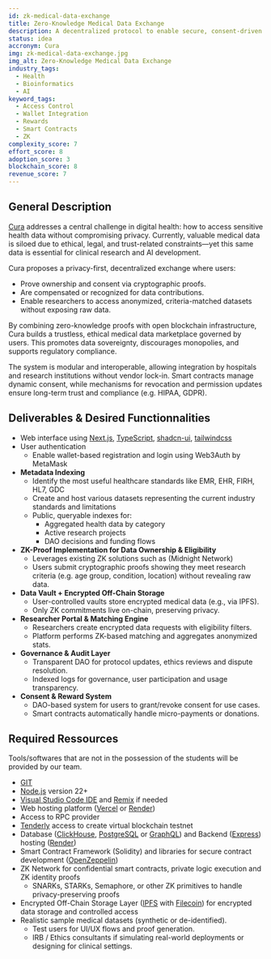 ```yaml
---
id: zk-medical-data-exchange
title: Zero-Knowledge Medical Data Exchange
description: A decentralized protocol to enable secure, consent-driven sharing of anonymized medical data using zero-knowledge proofs.
status: idea
accronym: Cura
img: zk-medical-data-exchange.jpg
img_alt: Zero-Knowledge Medical Data Exchange
industry_tags:
  - Health
  - Bioinformatics
  - AI
keyword_tags:
  - Access Control
  - Wallet Integration
  - Rewards
  - Smart Contracts
  - ZK
complexity_score: 7
effort_score: 8
adoption_score: 3
blockchain_score: 8
revenue_score: 7
---
```


## General Description

[Cura](https://cura.monark.io) addresses a central challenge in digital health: how to access sensitive health data without compromising privacy. Currently, valuable medical data is siloed due to ethical, legal, and trust-related constraints—yet this same data is essential for clinical research and AI development.

Cura proposes a privacy-first, decentralized exchange where users:
- Prove ownership and consent via cryptographic proofs.
- Are compensated or recognized for data contributions.
- Enable researchers to access anonymized, criteria-matched datasets without exposing raw data.

By combining zero-knowledge proofs with open blockchain infrastructure, Cura builds a trustless, ethical medical data marketplace governed by users. This promotes data sovereignty, discourages monopolies, and supports regulatory compliance.

The system is modular and interoperable, allowing integration by hospitals and research institutions without vendor lock-in. Smart contracts manage dynamic consent, while mechanisms for revocation and permission updates ensure long-term trust and compliance (e.g. HIPAA, GDPR).

## Deliverables & Desired Functionnalities

- Web interface using [Next.js](http://next.js/), [TypeScript](https://www.typescriptlang.org), [shadcn-ui](https://ui.shadcn.com/), [tailwindcss](https://tailwindcss.com)
- User authentication
    - Enable wallet-based registration and login using Web3Auth by MetaMask
- **Metadata Indexing**
    - Identify the most useful healthcare standards like EMR, EHR, FIRH, HL7, GDC
    - Create and host various datasets representing the current industry standards and limitations
    - Public, queryable indexes for:
        - Aggregated health data by category
        - Active research projects
        - DAO decisions and funding flows
- **ZK-Proof Implementation for Data Ownership & Eligibility**
    - Leverages existing ZK solutions such as (Midnight Network)
    - Users submit cryptographic proofs showing they meet research criteria (e.g. age group, condition, location) without revealing raw data.
- **Data Vault + Encrypted Off-Chain Storage**
    - User-controlled vaults store encrypted medical data (e.g., via IPFS).
    - Only ZK commitments live on-chain, preserving privacy.
- **Researcher Portal & Matching Engine**
    - Researchers create encrypted data requests with eligibility filters.
    - Platform performs ZK-based matching and aggregates anonymized stats.
- **Governance & Audit Layer**
    - Transparent DAO for protocol updates, ethics reviews and dispute resolution.
    - Indexed logs for governance, user participation and usage transparency.
- **Consent & Reward System**
    - DAO-based system for users to grant/revoke consent for use cases.
    - Smart contracts automatically handle micro-payments or donations.

## Required Ressources

Tools/softwares that are not in the possession of the students will be provided by our team.

- [GIT](https://git-scm.com/)
- [Node.js](https://nodejs.org/) version 22+
- [Visual Studio Code IDE](https://code.visualstudio.com/) and [Remix](https://remix-project.org/) if needed
- Web hosting platform ([Vercel](https://vercel.com/) or [Render](https://render.com/))
- Access to RPC provider
- [Tenderly](https://tenderly.co/) access to create virtual blockchain testnet
- Database ([ClickHouse](https://clickhouse.com/), [PostgreSQL](https://www.postgresql.org/) or [GraphQL](https://graphql.org/)) and Backend ([Express](https://expressjs.com/)) hosting ([Render](https://render.com/))
- Smart Contract Framework (Solidity) and libraries for secure contract development ([OpenZeppelin](https://www.openzeppelin.com/))
- ZK Network for confidential smart contracts, private logic execution and ZK identity proofs
    - SNARKs, STARKs, Semaphore, or other ZK primitives to handle privacy-preserving proofs
- Encrypted Off-Chain Storage Layer ([IPFS](https://ipfs.tech/) with [Filecoin](https://filecoin.io/)) for encrypted data storage and controlled access
- Realistic sample medical datasets (synthetic or de-identified).
    - Test users for UI/UX flows and proof generation.
    - IRB / Ethics consultants if simulating real-world deployments or designing for clinical settings.